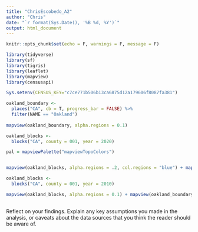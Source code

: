 ```yaml
---
title: "ChrisEscobedo_A2"
author: "Chris"
date: "`r format(Sys.Date(), '%B %d, %Y')`"
output: html_document
---
```


```r
knitr::opts_chunk$set(echo = F, warnings = F, message = F)
```


```r
library(tidyverse)
library(sf)
library(tigris)
library(leaflet)
library(mapview)
library(censusapi)

Sys.setenv(CENSUS_KEY="c7ce771b506b13ca6875d12a179606f8087fa381")
```

```r
oakland_boundary <- 
  places("CA", cb = T, progress_bar = FALSE) %>% 
  filter(NAME == "Oakland")
  
mapview(oakland_boundary, alpha.regions = 0.1)

oakland_blocks <- 
  blocks("CA", county = 001, year = 2020) 

pal = mapviewPalette("mapviewTopoColors")


mapview(oakland_blocks, alpha.regions = .2, col.regions = "blue") + mapview(oakland_boundary, alpha.regions = 0, col.regions = "red")

oakland_blocks <- 
  blocks("CA", county = 001, year = 2010)

mapview(oakland_blocks, alpha.regions = 0.1) + mapview(oakland_boundary, alpha.regions = 0)
  
```



Reflect on your findings. Explain any key assumptions you made in the analysis, or caveats about the data sources that you think the reader should be aware of. 